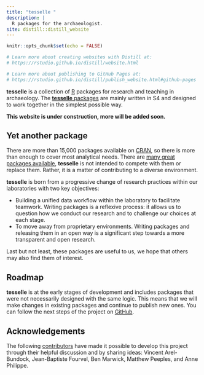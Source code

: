 ```yaml
---
title: "tesselle "
description: |
  R packages for the archaeologist.
site: distill::distill_website
---
```


```r
knitr::opts_chunk$set(echo = FALSE)

# Learn more about creating websites with Distill at:
# https://rstudio.github.io/distill/website.html

# Learn more about publishing to GitHub Pages at:
# https://rstudio.github.io/distill/publish_website.html#github-pages

```

**tesselle** is a collection of [R](https://www.r-project.org/) packages for research and teaching in archaeology. The [**tesselle** packages](packages.html) are mainly written in S4 and designed to work together in the simplest possible way.

**This website is under construction, more will be added soon.**

## Yet another package

There are more than 15,000 packages available on [CRAN](https://cran.r-project.org/), so there is more than enough to cover most analytical needs. There are [many great packages available](https://github.com/benmarwick/ctv-archaeology), **tesselle** is not intended to compete with them or replace them. Rather, it is a matter of contributing to a diverse environment.

**tesselle** is born from a progressive change of research practices within our laboratories with two key objectives:

* Building a unified data workflow within the laboratory to facilitate teamwork. Writing packages is a reflexive process: it allows us to question how we conduct our research and to challenge our choices at each stage. 
* To move away from proprietary environments. Writing packages and releasing them in an open way is a significant step towards a more transparent and open research.

Last but not least, these packages are useful to us, we hope that others may also find them of interest.

## Roadmap

**tesselle** is at the early stages of development and includes packages that were not necessarily designed with the same logic. This means that we will make changes in existing packages and continue to publish new ones. You can follow the next steps of the project on [GitHub](https://github.com/orgs/tesselle/projects/3).

## Acknowledgements

The following [contributors](about.html) have made it possible to develop this project through their helpful discussion and by sharing ideas: Vincent Arel-Bundock, Jean-Baptiste Fourvel, Ben Marwick, Matthew Peeples, and Anne Philippe.
